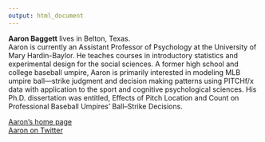 ```yaml
---
output: html_document
---
```


**Aaron Baggett** lives in Belton, Texas.  
Aaron is currently an Assistant Professor of Psychology at the University of Mary Hardin-Baylor.  He teaches courses in introductory statistics and experimental design for the social sciences.  A former high school and college baseball umpire, Aaron is primarily interested in modeling MLB umpire ball—strike judgment and decision making patterns using PITCHf/x data with application to the sport and cognitive psychological sciences.  His Ph.D. dissertation was entitled, Effects of Pitch Location and Count on Professional Baseball Umpires' Ball--Strike Decisions.

[Aaron’s home page](http://aaronbaggett.com)  
[Aaron on Twitter](https://twitter.com/aaron_baggett)
